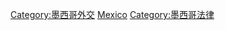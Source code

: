 {{Commonscat|Treaties with Mexico as a party}}

[[Category:墨西哥外交|Category:墨西哥外交]]
[[Category:各國條約|Mexico]]
[[Category:墨西哥法律|Category:墨西哥法律]]